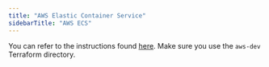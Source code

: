 ```yaml
---
title: "AWS Elastic Container Service"
sidebarTitle: "AWS ECS"
---
```


You can refer to the instructions found [here](/production/deploying-to-cloud/aws/setup).
Make sure you use the `aws-dev` Terraform directory.